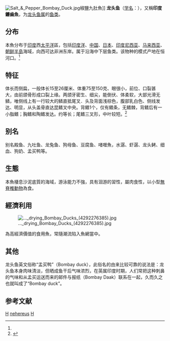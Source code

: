 {{Speciesbox
|image=Harpadon nehereus (by Hamid Badar Osmany).jpg
| taxon = Harpadon nehereus
| status = NE
| status_system = IUCN3.1
| authority = Hamilton, 1822<ref name='id5526'>{{cite web| url =http://www.bioinfo.cn/db05/BjdwSpecies.php?action=view&id=5526| title =龙头鱼| work =中国动物物种编目数据库| publisher =中国科学院微生物研究所| author =中国科学院动物研究所| accessdate =2009-04-11| deadurl =yes| archiveurl =https://web.archive.org/web/20160305050304/http://www.bioinfo.cn/db05/BjdwSpecies.php?action=view&id=5526| archivedate =2016-03-05}}</ref>
| synonyms = *''Harpadon nebereus''<br /><small>Hamilton, 1822</small>
*''Harpodon nehereus''<br /><small>Hamilton, 1822</small>
*''Osmerus nehereus''<br /><small>Hamilton, 1822</small>
}}
[[File:Salt_&_Pepper_Bombay_Duck.jpg|thumb]]椒鹽九肚魚]]
'''龙头鱼'''（[[学名|学名]]：{{lang|la|''Harpadon nehereus''}}），又稱'''印度鐮齒魚'''，为[[龙头鱼属|龙头鱼属]]的[[鱼类|鱼类]]。

==分布==
本魚分布于[[印度|印度]]西[[太平洋|太平洋]]區，包括[[印度洋|印度洋]]、[[中国|中国]]、[[日本|日本]]、[[印度尼西亚|印度尼西亚]]、[[马来西亚|马来西亚]]、[[朝鲜半島|朝鲜半島]]海域，向西可达非洲东岸。属于沿海中下层鱼类。该物种的模式产地在恒河口。<ref name='id5526'/>

== 特征 ==
体长而侧扁，一般体长15至26厘米、体重75至150克、眼很小，前位、口裂甚大，由前颌骨形成口裂上缘。两颌牙密生、细尖，能倒伏、体柔软，大部光滑无鳞，唯侧线上有一行较大的鳞直抵尾叉．头及背面浅棕色，腹部乳白色、侧线发达、明显，从头盖骨直达昆鳍叉中央。背鳍1个，仅有鳍条，无鳍棘，背鳍后有一小脂鳍；胸鳍和陶鳍发达。约等长；尾鳍三叉形，中叶较短。<ref>{{Cite web |url=http://www.ezlife.com.cn/69/20040911-1863.html |title=海洋生物--龙头鱼 |access-date=2010-02-04 |archive-date=2017-06-16 |archive-url=https://web.archive.org/web/20170616215842/http://www.ezlife.com.cn/69/20040911-1863.html |dead-url=yes }}</ref>

== 别名 ==
别名殿鱼、九吐鱼、龙兔鱼、狗母鱼、豆腐鱼、啫喱魚，水潺、虾潺、龙头鲓、细血、狗奶、孟买鸭等。

==生態==
本魚棲息沙泥底質的海域，游泳能力不強，具有洄游的習性，屬肉食性，以小型[[無脊椎動物|無脊椎動物]]為食。

==經濟利用==

[[File:..._drying_Bombay_Ducks_(4292276385).jpg|alt=]]

為高經濟價值的食用魚，常隨潮流陷入魚網當中。

== 其他 ==
龙头鱼英文俗称“孟买鸭”（Bombay duck），此俗名的由来比较可靠的说法是：龙头鱼本身肉味清淡，但晒成鱼干后气味浓烈，在英属印度时期，人们常把这种刺鼻的气味和从孟买运送而来的邮件与报纸（Bombay Daak）联系在一起，久而久之也就叫成了“Bombay duck”。

== 参考文献 ==
{{reflist}}

{{Taxonbar|from=Q311730}}

[[Category:食用魚|H]]
[[Category:龙头鱼属|nehereus]]
[[Category:1822年描述的魚類|H]]
